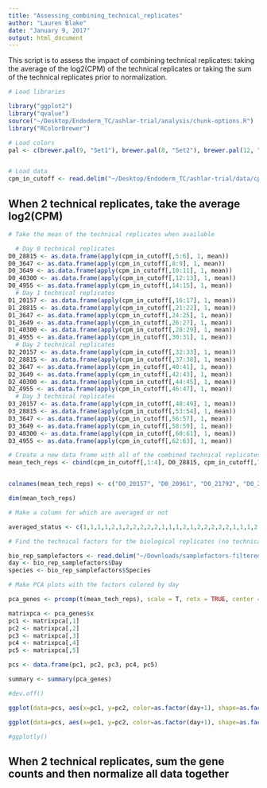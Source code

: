 ```yaml
---
title: "Assessing_combining_technical_replicates"
author: "Lauren Blake"
date: "January 9, 2017"
output: html_document
---
```


This script is to assess the impact of combining technical replicates: taking the average of the log2(CPM) of the technical replicates or taking the sum of the technical replicates prior to normalization. 

```r
# Load libraries

library("ggplot2")
library("qvalue")
source("~/Desktop/Endoderm_TC/ashlar-trial/analysis/chunk-options.R")
library("RColorBrewer")

# Load colors
pal <- c(brewer.pal(9, "Set1"), brewer.pal(8, "Set2"), brewer.pal(12, "Set3"))


# Load data
cpm_in_cutoff <- read.delim("~/Desktop/Endoderm_TC/ashlar-trial/data/cpm_norm_data.txt")
```

## When 2 technical replicates, take the average log2(CPM)

```r
# Take the mean of the technical replicates when available

  # Day 0 technical replicates
D0_28815 <- as.data.frame(apply(cpm_in_cutoff[,5:6], 1, mean))
D0_3647 <- as.data.frame(apply(cpm_in_cutoff[,8:9], 1, mean))
D0_3649 <- as.data.frame(apply(cpm_in_cutoff[,10:11], 1, mean))
D0_40300 <- as.data.frame(apply(cpm_in_cutoff[,12:13], 1, mean))
D0_4955 <- as.data.frame(apply(cpm_in_cutoff[,14:15], 1, mean))
  # Day 1 technical replicates
D1_20157 <- as.data.frame(apply(cpm_in_cutoff[,16:17], 1, mean))
D1_28815 <- as.data.frame(apply(cpm_in_cutoff[,21:22], 1, mean))
D1_3647 <- as.data.frame(apply(cpm_in_cutoff[,24:25], 1, mean))
D1_3649 <- as.data.frame(apply(cpm_in_cutoff[,26:27], 1, mean))
D1_40300 <- as.data.frame(apply(cpm_in_cutoff[,28:29], 1, mean))
D1_4955 <- as.data.frame(apply(cpm_in_cutoff[,30:31], 1, mean))
  # Day 2 technical replicates
D2_20157 <- as.data.frame(apply(cpm_in_cutoff[,32:33], 1, mean))
D2_28815 <- as.data.frame(apply(cpm_in_cutoff[,37:38], 1, mean))
D2_3647 <- as.data.frame(apply(cpm_in_cutoff[,40:41], 1, mean))
D2_3649 <- as.data.frame(apply(cpm_in_cutoff[,42:43], 1, mean))
D2_40300 <- as.data.frame(apply(cpm_in_cutoff[,44:45], 1, mean))
D2_4955 <- as.data.frame(apply(cpm_in_cutoff[,46:47], 1, mean))
  # Day 3 technical replicates
D3_20157 <- as.data.frame(apply(cpm_in_cutoff[,48:49], 1, mean))
D3_28815 <- as.data.frame(apply(cpm_in_cutoff[,53:54], 1, mean))
D3_3647 <- as.data.frame(apply(cpm_in_cutoff[,56:57], 1, mean))
D3_3649 <- as.data.frame(apply(cpm_in_cutoff[,58:59], 1, mean))
D3_40300 <- as.data.frame(apply(cpm_in_cutoff[,60:61], 1, mean))
D3_4955 <- as.data.frame(apply(cpm_in_cutoff[,62:63], 1, mean))

# Create a new data frame with all of the combined technical replicates
mean_tech_reps <- cbind(cpm_in_cutoff[,1:4], D0_28815, cpm_in_cutoff[,7], D0_3647, D0_3649, D0_40300, D0_4955, D1_20157, cpm_in_cutoff[,18:20], D1_28815, cpm_in_cutoff[,23], D1_3647, D1_3649, D1_40300, D1_4955, D2_20157, cpm_in_cutoff[,34:36], D2_28815, cpm_in_cutoff[,39], D2_3647, D2_3649, D2_40300, D2_4955, D3_20157, cpm_in_cutoff[,50:52], D3_28815, cpm_in_cutoff[,55], D3_3647, D3_3649, D3_40300, D3_4955)


colnames(mean_tech_reps) <- c("D0_20157", "D0_20961", "D0_21792", "D0_28162", "D0_28815", "D0_29089", "D0_3647", "D0_3649", "D0_40300", "D0_4955", "D1_20157", "D1_20961", "D1_21792", "D1_28162", "D1_28815", "D1_29089", "D1_3647", "D1_3649", "D1_40300", "D1_4955", "D2_20157", "D2_20961", "D2_21792", "D2_28162", "D2_28815", "D2_29089", "D2_3647", "D2_3649", "D2_40300", "D2_4955", "D3_20157", "D3_20961", "D3_21792", "D3_28162", "D3_28815", "D3_29089", "D3_3647", "D3_3649", "D3_40300", "D3_4955")

dim(mean_tech_reps)

# Make a column for which are averaged or not

averaged_status <- c(1,1,1,1,2,1,2,2,2,2,2,1,1,1,2,1,2,2,2,2,2,1,1,1,2,1,2,2,2,2,2,1,1,1,2,1,2,2,2,2)

# Find the technical factors for the biological replicates (no technical replicates)

bio_rep_samplefactors <- read.delim("~/Downloads/samplefactors-filtered.txt", stringsAsFactors=FALSE)
day <- bio_rep_samplefactors$Day
species <- bio_rep_samplefactors$Species

# Make PCA plots with the factors colored by day

pca_genes <- prcomp(t(mean_tech_reps), scale = T, retx = TRUE, center = TRUE)

matrixpca <- pca_genes$x
pc1 <- matrixpca[,1]
pc2 <- matrixpca[,2]
pc3 <- matrixpca[,3]
pc4 <- matrixpca[,4]
pc5 <- matrixpca[,5]

pcs <- data.frame(pc1, pc2, pc3, pc4, pc5)

summary <- summary(pca_genes)

#dev.off()

ggplot(data=pcs, aes(x=pc1, y=pc2, color=as.factor(day+1), shape=as.factor(averaged_status), size=2)) + geom_point() + xlab(paste("PC1 (",(summary$importance[2,1]*100), "% of variance)")) + ylab(paste("PC2 (",(summary$importance[2,2]*100), "% of variance)")) + theme_minimal() + guides(color = guide_legend(order=1), size = FALSE, shape = guide_legend(order=3)) + scale_color_discrete(name  ="Day", labels = c("0", "1", "2", "3")) +  scale_shape_manual(values = c(5, 7)) + scale_shape_discrete(name  ="Replicate status", labels = c("Single" ,"Averaged")) + labs(title = "PCs 1 and 2 from global normalized expression")

ggplot(data=pcs, aes(x=pc1, y=pc2, color=as.factor(day+1), shape=as.factor(averaged_status), size=2)) + geom_point() + xlab(paste("PC1 (",(summary$importance[2,1]*100), "% of variance)")) + ylab(paste("PC2 (",(summary$importance[2,2]*100), "% of variance)")) + scale_shape_manual(values = c(5, 8)) + scale_color_discrete(name  ="Day", labels = c("0", "1", "2", "3"))  + labs(title = "PCs 1 and 2 from global normalized gene expression (Averaged bet. technical replicates)")

#ggplotly()

```

## When 2 technical replicates, sum the gene counts and then normalize all data together

